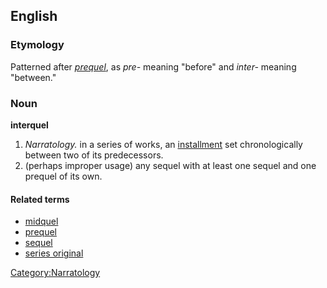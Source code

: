 ==English==

===Etymology===
Patterned after ''[[prequel]]'', as ''pre-'' meaning "before" and ''inter-'' meaning "between."

===Noun===
{{Wikipedia}}
'''interquel'''

#''Narratology.'' in a series of works, an [[installment]] set chronologically between two of its predecessors.
#(perhaps improper usage) any sequel with at least one sequel and one prequel of its own.

====Related terms====
*[[midquel]]
*[[prequel]]
*[[sequel]]
*[[series original]]

[[Category:Narratology]]